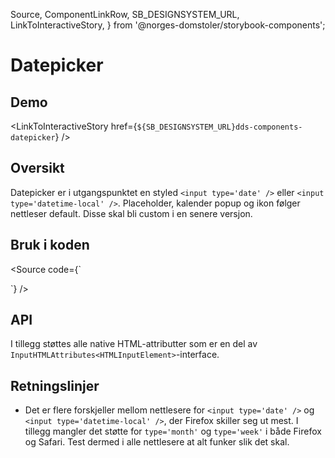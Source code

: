   Source,
  ComponentLinkRow,
  SB_DESIGNSYSTEM_URL,
  LinkToInteractiveStory,
} from '@norges-domstoler/storybook-components';

<Meta of={DatepickerStories} />

# Datepicker

<ComponentLinkRow
  docsHref="https://design.domstol.no/987b33f71/p/73c4d3-datepicker/b/369590"
  figmaHref="https://www.figma.com/file/ewqSDmkgqDQ5PyOsRp4V5b/?node-id=155%3A38"
  githubHref="https://github.com/domstolene/designsystem/tree/master/packages/components/src/components/Datepicker"
/>

## Demo

<Canvas>
  <Story of={DatepickerStories.Default} />
</Canvas>

<Canvas>
  <Story of={DatepickerStories.WithLabel} />
</Canvas>

<Canvas>
  <Story of={DatepickerStories.Datetime} />
</Canvas>

<Canvas>
  <Story of={DatepickerStories.DatetimeWithLabel} />
</Canvas>

<LinkToInteractiveStory
  href={`${SB_DESIGNSYSTEM_URL}dds-components-datepicker`}
/>

## Oversikt

Datepicker er i utgangspunktet en styled `<input type='date' />` eller `<input type='datetime-local' />`. Placeholder, kalender popup og ikon følger nettleser default. Disse skal bli custom i en senere versjon.

## Bruk i koden

<Source
  code={`

<Datepicker label="Dato" />
`} />

## API

<ArgTypes of={DatepickerStories} />

I tillegg støttes alle native HTML-attributter som er en del av `InputHTMLAttributes<HTMLInputElement>`-interface.

## Retningslinjer

- Det er flere forskjeller mellom nettlesere for `<input type='date' />` og `<input type='datetime-local' />`, der Firefox skiller seg ut mest. I tillegg mangler det støtte for `type='month'` og `type='week'` i både Firefox og Safari. Test dermed i alle nettlesere at alt funker slik det skal.
